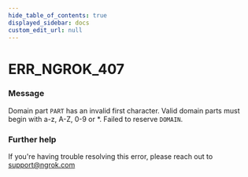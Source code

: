 ```yaml
---
hide_table_of_contents: true
displayed_sidebar: docs
custom_edit_url: null
---
```



# ERR_NGROK_407

### Message
Domain part `PART` has an invalid first character. Valid domain parts must begin with a-z, A-Z, 0-9 or *. Failed to reserve `DOMAIN`.

### Further help
If you're having trouble resolving this error, please reach out to [support@ngrok.com](mailto:support@ngrok.com?subject=Help%20with%20ERR_NGROK_407)


<ErrorDetails error='err_ngrok_407' />
